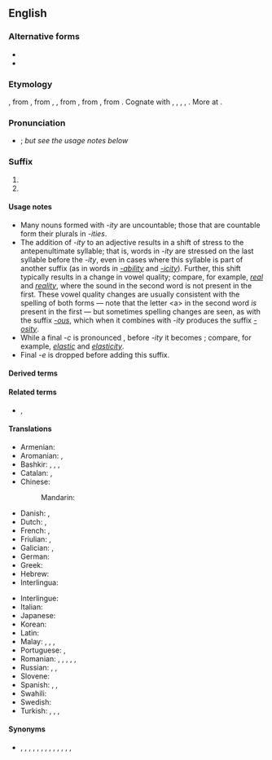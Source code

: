 {{also|-itý}}
==English==

===Alternative forms===
* {{l|en|-ty}}
* {{l|en|⠰⠽}}

===Etymology===
{{bor|en|fr|-ité}}, from {{der|en|frm|-ité}}, from {{der|en|fro|-ete}}, {{m|fro|-eteit||-ity}}, from {{der|en|la|-itātem}}, from {{m|la|-itās}}, from {{der|en|ine-pro|*-it-|pos=suffix}}. Cognate with {{cog|got|-𐌹𐌸𐌰||-th}}, {{cog|goh|-ida||-th}}, {{cog|ang|-þo}}, {{m|ang|-þu}}, {{m|ang|-þ||-th}}. More at {{l|en|-th}}.

===Pronunciation===
* {{IPA|[ɪti]|lang=en}}; ''but see the usage notes below''

===Suffix===
{{head|en|suffix}}

# {{non-gloss definition|Used to form a noun from an adjective; especially, to form the noun referring to the state, property, or quality of conforming to the adjective's description.}}
# {{non-gloss definition|Used to form other nouns, especially abstract nouns.}} <!-- such as [[proclivity]] -->

====Usage notes====
* Many nouns formed with ''-ity'' are uncountable; those that are countable form their plurals in ''-ities''.
* The addition of ''-ity'' to an adjective results in a shift of stress to the antepenultimate syllable; that is, words in ''-ity'' are stressed on the last syllable before the ''-ity'', even in cases where this syllable is part of another suffix (as in words in ''[[-ability]]'' and ''[[-icity]]''). Further, this shift typically results in a change in vowel quality; compare, for example, ''[[real]]'' and ''[[reality]]'', where the sound {{IPAchar|[æ]}} in the second word is not present in the first. These vowel quality changes are usually consistent with the spelling of both forms — note that the letter &lt;a> in the second word ''is'' present in the first — but sometimes spelling changes are seen, as with the suffix ''[[-ous]]'', which when it combines with ''-ity'' produces the suffix ''[[-osity]]''.
* While a final ''-c'' is pronounced {{IPAchar|[k]}}, before ''-ity'' it becomes {{IPAchar|[s]}}; compare, for example, ''[[elastic]]'' and ''[[elasticity]]''.
* Final ''-e'' is dropped before adding this suffix.

====Derived terms====
{{suffixsee|en}}

====Related terms====
* {{m|en|-ability}}, {{m|en|-ibility}}

====Translations====
{{trans-top|Used to form nouns from adjectives.}}
* Armenian: {{t|hy|-ություն}}
* Aromanian: {{t|rup|-ãtati}}, {{t|rup|-tati}}
* Bashkir: {{t|ba|-лыҡ|sc=Cyrl}}, {{t|ba|-лек|sc=Cyrl}}, {{t|ba|-лоҡ|sc=Cyrl}}, {{t|ba|-лөк|sc=Cyrl}}
* Catalan: {{t|ca|-itat|f}}, {{t|ca|-tat|f}}
* Chinese:
*: Mandarin: {{t+|cmn|性|tr=xìng|sc=Hans}}
* Danish: {{t|da|-itet|c}}, {{t+|da|-hed|c}}
* Dutch: {{t+|nl|-heid}}, {{t+|nl|-iteit|f}}
* French: {{t+|fr|-ité|f}}, {{t+|fr|-té|f}}
* Friulian: {{t|fur|-itât}}, {{t|fur|-tât}}
* Galician: {{t|gl|-dade|f}}, {{t+|gl|-idade|f}}
* German: {{t+|de|-ität|f}}
* Greek: {{t+|el|-ότητα|f}}
* Hebrew: {{t|he|־וּת|f|tr=-ut}}
* Interlingua: {{t|ia|-itate}}
{{trans-mid}}
* Interlingue: {{t|ie|-itá}}
* Italian: {{t|it|-ità|f}}
* Japanese: {{t+|ja|性|tr=sei|sc=Jpan}}
* Korean: {{t+|ko|성|sc=Kore}}
* Latin: {{t|la|-itas|f}}
* Malay: {{t|ms|-iti}}, {{t|ms|-itet}}, {{t|ms|-itas}}, {{t|ms|ke--an}}
* Portuguese: {{t+|pt|-idade|f}}, {{t+|pt|-dade|f}}
* Romanian: {{t|ro|-itate|f}}, {{t|ro|-tate|f}}, {{t|ro|-ătate|f}}, {{t|ro|-eață|f}}, {{t|ro|-ețe|f}}, {{t|ro|-ie|f}}
* Russian: {{t|ru|-ность|f}}, {{t|ru|-ите́т|m}}, {{t|ru|-ство|n}}
* Slovene: {{t|sl|-nost|f}}
* Spanish: {{t+|es|-idad|f}}, {{t+|es|-edad|f}}, {{t+|es|-dad|f}}
* Swahili: {{t|sw|u-}}
* Swedish: {{t+|sv|-het|c}}
* Turkish: {{t|tr|-lük}}, {{t+|tr|-luk}}, {{t|tr|-lık}}, {{t|tr|-lik}}
{{trans-bottom}}

====Synonyms====
{{rfc|en|this list cannot be relied on. The specific etymologies should be specified}}
{{checksense|en}}
* {{sense|used to form nouns from adjectives}} {{l|en|-ness}}, {{l|en|-hood}}, {{l|en|-ship}}, {{l|en|-itas}}, {{l|en|-itude}}, {{l|en|-th}}, {{l|en|-ia}}, {{l|en|-itia}}, {{l|en|-ability}}, {{l|en|-ibility}}, {{l|en|-icity}}, {{l|en|-osity}}, {{l|en|-ous}}, {{l|en|-ose}}